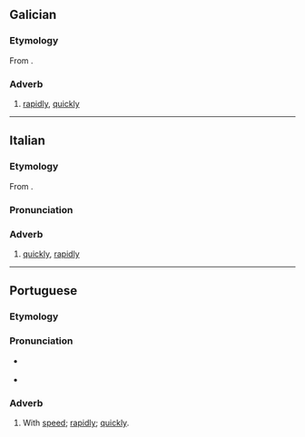 {{also|rápidamente|ràpidamente}}
==Galician==

===Etymology===
From {{suffix|gl|rápido|mente}}.

===Adverb===
{{gl-adv}}

# [[rapidly]], [[quickly]]

----

==Italian==

===Etymology===
From {{suffix|it|rapido|mente}}.

===Pronunciation===
{{it-pr|rapidaménte}}

===Adverb===
{{it-adv}}

# [[quickly]], [[rapidly]]
#: {{ant|it|lentamente}}

----

==Portuguese==

===Etymology===
{{pt-etym-mente|rápido|rápida}}

===Pronunciation===
* {{a|PT}} {{IPA|pt|/ʁa.pi.ðɐ.ˈmẽ.tɨ/}}
* {{hyphenation|pt|ra|pi|da|men|te}}

===Adverb===
{{pt-adv|sup=rapidissimamente}}

# With [[speed]]; [[rapidly]]; [[quickly]].
#: {{syn|pt|depressa|rápido|vapt vupt|q3=informal}}
#: {{ant|pt|devagar|lentamente|vagarosamente}}